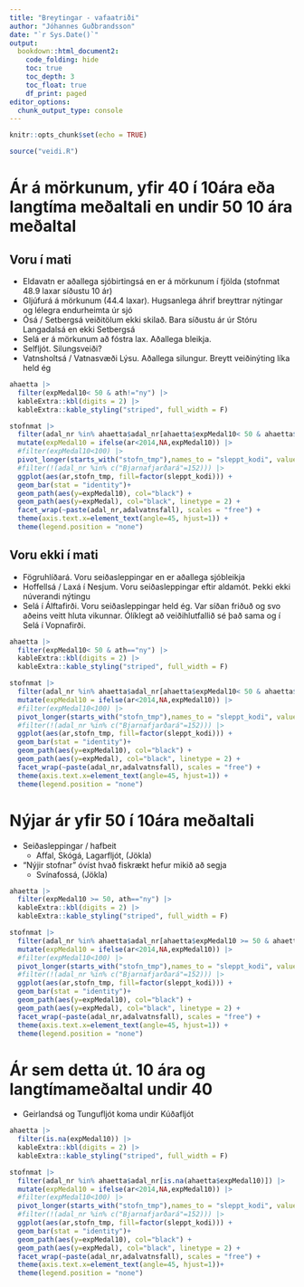 ```yaml
---
title: "Breytingar - vafaatriði"
author: "Jóhannes Guðbrandsson"
date: "`r Sys.Date()`"
output: 
  bookdown::html_document2:
    code_folding: hide
    toc: true
    toc_depth: 3
    toc_float: true
    df_print: paged
editor_options: 
  chunk_output_type: console
---
```


```r
knitr::opts_chunk$set(echo = TRUE)
```

```r
source("veidi.R")
```

# Ár á mörkunum, yfir 40 í 10ára eða langtíma meðaltali en undir 50 10 ára meðaltal
## Voru í mati
* Eldavatn er aðallega sjóbirtingsá en er á mörkunum í fjölda (stofnmat 48.9 laxar síðustu 10 ár)
* Gljúfurá á mörkunum (44.4 laxar). Hugsanlega áhrif breyttrar nýtingar og lélegra endurheimta úr sjó
* Ósá / Setbergsá veiðitölum ekki skilað. Bara síðustu ár úr Stóru Langadalsá en ekki Setbergsá
* Selá er á mörkunum að fóstra lax. Aðallega bleikja. 
* Selfljót. Silungsveiði?
* Vatnsholtsá / Vatnasvæði Lýsu. Aðallega silungur. Breytt veiðinýting líka held ég

```r
ahaetta |>
  filter(expMedal10< 50 & ath!="ny") |>
  kableExtra::kbl(digits = 2) |>
  kableExtra::kable_styling("striped", full_width = F) 
```

```r
stofnmat |>
  filter(adal_nr %in% ahaetta$adal_nr[ahaetta$expMedal10< 50 & ahaetta$ath!="ny"]) |>
  mutate(expMedal10 = ifelse(ar<2014,NA,expMedal10)) |>
  #filter(expMedal10<100) |>
  pivot_longer(starts_with("stofn_tmp"),names_to = "sleppt_kodi", values_to = "stofn_tmp", names_prefix = "stofn_tmp_") |> 
  #filter(!(adal_nr %in% c("Bjarnafjarðará"=152))) |>
  ggplot(aes(ar,stofn_tmp, fill=factor(sleppt_kodi))) +
  geom_bar(stat = "identity")+
  geom_path(aes(y=expMedal10), col="black") +
  geom_path(aes(y=expMedal), col="black", linetype = 2) +
  facet_wrap(~paste(adal_nr,adalvatnsfall), scales = "free") +
  theme(axis.text.x=element_text(angle=45, hjust=1)) +
  theme(legend.position = "none")
```

## Voru ekki í mati

* Fögruhlíðará. Voru seiðasleppingar en er aðallega sjóbleikja
* Hoffellsá / Laxá í Nesjum. Voru seiðasleppingar eftir aldamót. Þekki ekki núverandi nýtingu
* Selá í Álftafirði. Voru seiðasleppingar held ég. Var síðan friðuð og svo aðeins veitt hluta vikunnar. Ólíklegt að veiðihlutfallið sé það sama og í Selá í Vopnafirði.

```r
ahaetta |>
  filter(expMedal10< 50 & ath=="ny") |>
  kableExtra::kbl(digits = 2) |>
  kableExtra::kable_styling("striped", full_width = F) 
```

```r
stofnmat |>
  filter(adal_nr %in% ahaetta$adal_nr[ahaetta$expMedal10< 50 & ahaetta$ath=="ny"]) |>
  mutate(expMedal10 = ifelse(ar<2014,NA,expMedal10)) |>
  #filter(expMedal10<100) |>
  pivot_longer(starts_with("stofn_tmp"),names_to = "sleppt_kodi", values_to = "stofn_tmp", names_prefix = "stofn_tmp_") |> 
  #filter(!(adal_nr %in% c("Bjarnafjarðará"=152))) |>
  ggplot(aes(ar,stofn_tmp, fill=factor(sleppt_kodi))) +
  geom_bar(stat = "identity")+
  geom_path(aes(y=expMedal10), col="black") +
  geom_path(aes(y=expMedal), col="black", linetype = 2) +
  facet_wrap(~paste(adal_nr,adalvatnsfall), scales = "free") +
  theme(axis.text.x=element_text(angle=45, hjust=1)) +
  theme(legend.position = "none")
```

# Nýjar ár yfir 50 í 10ára meðaltali

* Seiðasleppingar / hafbeit
  * Affal, Skógá, Lagarfljót, (Jökla)
* "Nýjir stofnar" óvíst hvað fiskrækt hefur mikið að segja
  * Svínafossá, (Jökla)
  
```r
ahaetta |>
  filter(expMedal10 >= 50, ath=="ny") |>
  kableExtra::kbl(digits = 2) |>
  kableExtra::kable_styling("striped", full_width = F) 
```

```r
stofnmat |>
  filter(adal_nr %in% ahaetta$adal_nr[ahaetta$expMedal10 >= 50 & ahaetta$ath=="ny"]) |>
  mutate(expMedal10 = ifelse(ar<2014,NA,expMedal10)) |>
  #filter(expMedal10<100) |>
  pivot_longer(starts_with("stofn_tmp"),names_to = "sleppt_kodi", values_to = "stofn_tmp", names_prefix = "stofn_tmp_") |> 
  #filter(!(adal_nr %in% c("Bjarnafjarðará"=152))) |>
  ggplot(aes(ar,stofn_tmp, fill=factor(sleppt_kodi))) +
  geom_bar(stat = "identity")+
  geom_path(aes(y=expMedal10), col="black") +
  geom_path(aes(y=expMedal), col="black", linetype = 2) +
  facet_wrap(~paste(adal_nr,adalvatnsfall), scales = "free") +
  theme(axis.text.x=element_text(angle=45, hjust=1)) +
  theme(legend.position = "none")
```

# Ár sem detta út. 10 ára og langtímameðaltal undir 40
* Geirlandsá og Tungufljót koma undir Kúðafljót

```r
ahaetta |>
  filter(is.na(expMedal10)) |>
  kableExtra::kbl(digits = 2) |>
  kableExtra::kable_styling("striped", full_width = F) 
```

```r
stofnmat |>
  filter(adal_nr %in% ahaetta$adal_nr[is.na(ahaetta$expMedal10)]) |>
  mutate(expMedal10 = ifelse(ar<2014,NA,expMedal10)) |>
  #filter(expMedal10<100) |>
  pivot_longer(starts_with("stofn_tmp"),names_to = "sleppt_kodi", values_to = "stofn_tmp", names_prefix = "stofn_tmp_") |> 
  #filter(!(adal_nr %in% c("Bjarnafjarðará"=152))) |>
  ggplot(aes(ar,stofn_tmp, fill=factor(sleppt_kodi))) +
  geom_bar(stat = "identity")+
  geom_path(aes(y=expMedal10), col="black") +
  geom_path(aes(y=expMedal), col="black", linetype = 2) +
  facet_wrap(~paste(adal_nr,adalvatnsfall), scales = "free") +
  theme(axis.text.x=element_text(angle=45, hjust=1))+
  theme(legend.position = "none")
```